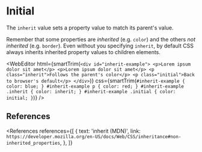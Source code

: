
# Initial

The `inherit` value sets a property value to match its parent's value.

Remember that some properties are _inherited_ (e.g. `color`) and the others _not inherited_ (e.g. `border`). Even without you specifying `inherit`, by default CSS always inherits inherited property values to children elements.

<WebEditor
  html={smartTrim(`
    <div id="inherit-example">
      <p>Lorem ipsum dolor sit amet</p>
      <p>Lorem ipsum dolor sit amet</p>
      <p class="inherit">Follows the parent's color</p>
      <p class="initial">Back to browser's default</p>
    </div>
  `)}
  css={smartTrim(`
    #inherit-example {
      color: blue;
    }
    #inherit-example p {
      color: red;
    }
    #inherit-example .inherit {
      color: inherit;
    }
    #inherit-example .initial {
      color: initial;
    }
  `)}
/>

## References

<References
  references={[
    {
      text: 'inherit (MDN)',
      link: `https://developer.mozilla.org/en-US/docs/Web/CSS/inheritance#non-inherited_properties`,
    },
  ]}
></References>

